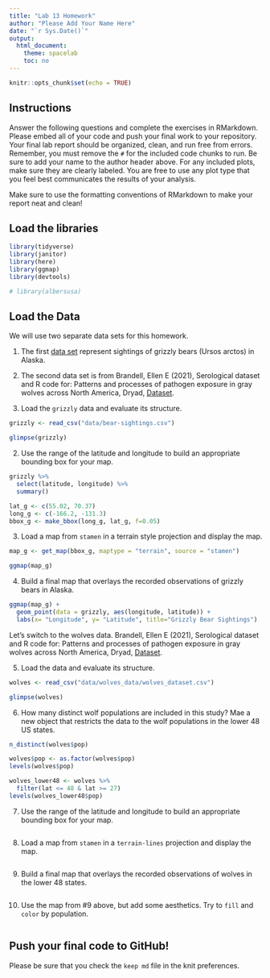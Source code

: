 ```yaml
---
title: "Lab 13 Homework"
author: "Please Add Your Name Here"
date: "`r Sys.Date()`"
output:
  html_document:
    theme: spacelab
    toc: no
---
```


```r
knitr::opts_chunk$set(echo = TRUE)
```

## Instructions
Answer the following questions and complete the exercises in RMarkdown. Please embed all of your code and push your final work to your repository. Your final lab report should be organized, clean, and run free from errors. Remember, you must remove the `#` for the included code chunks to run. Be sure to add your name to the author header above. For any included plots, make sure they are clearly labeled. You are free to use any plot type that you feel best communicates the results of your analysis.  

Make sure to use the formatting conventions of RMarkdown to make your report neat and clean!  

## Load the libraries  
```r
library(tidyverse)
library(janitor)
library(here)
library(ggmap)
library(devtools)
``` 

```r
# library(albersusa)
```

## Load the Data
We will use two separate data sets for this homework.  

1. The first [data set](https://rcweb.dartmouth.edu/~f002d69/workshops/index_rspatial.html) represent sightings of grizzly bears (Ursos arctos) in Alaska.

2. The second data set is from Brandell, Ellen E (2021), Serological dataset and R code for: Patterns and processes of pathogen exposure in gray wolves across North America, Dryad, [Dataset](https://doi.org/10.5061/dryad.5hqbzkh51).  

1. Load the `grizzly` data and evaluate its structure.  
```r
grizzly <- read_csv("data/bear-sightings.csv")
```
```r
glimpse(grizzly)
```


2. Use the range of the latitude and longitude to build an appropriate bounding box for your map.  
```r
grizzly %>% 
  select(latitude, longitude) %>% 
  summary()
```
```r
lat_g <- c(55.02, 70.37)
long_g <- c(-166.2, -131.3)
bbox_g <- make_bbox(long_g, lat_g, f=0.05)
```



3. Load a map from `stamen` in a terrain style projection and display the map.  
```r
map_g <- get_map(bbox_g, maptype = "terrain", source = "stamen")
```
```r
ggmap(map_g)
```


4. Build a final map that overlays the recorded observations of grizzly bears in Alaska.  
```r
ggmap(map_g) + 
  geom_point(data = grizzly, aes(longitude, latitude)) +
  labs(x= "Longitude", y= "Latitude", title="Grizzly Bear Sightings")
```


Let's switch to the wolves data. Brandell, Ellen E (2021), Serological dataset and R code for: Patterns and processes of pathogen exposure in gray wolves across North America, Dryad, [Dataset](https://doi.org/10.5061/dryad.5hqbzkh51).  

5. Load the data and evaluate its structure.  
```r
wolves <- read_csv("data/wolves_data/wolves_dataset.csv")
```
```r
glimpse(wolves)
```


6. How many distinct wolf populations are included in this study? Mae a new object that restricts the data to the wolf populations in the lower 48 US states.  
```r
n_distinct(wolves$pop)
```
```r
wolves$pop <- as.factor(wolves$pop)
levels(wolves$pop)
```

```r
wolves_lower48 <- wolves %>% 
  filter(lat <= 48 & lat >= 27)
levels(wolves_lower48$pop)
```



7. Use the range of the latitude and longitude to build an appropriate bounding box for your map.  
```r

```


8.  Load a map from `stamen` in a `terrain-lines` projection and display the map.  
```r

```


9. Build a final map that overlays the recorded observations of wolves in the lower 48 states.  
```r

```


10. Use the map from #9 above, but add some aesthetics. Try to `fill` and `color` by population.  
```r

```


## Push your final code to GitHub!
Please be sure that you check the `keep md` file in the knit preferences. 